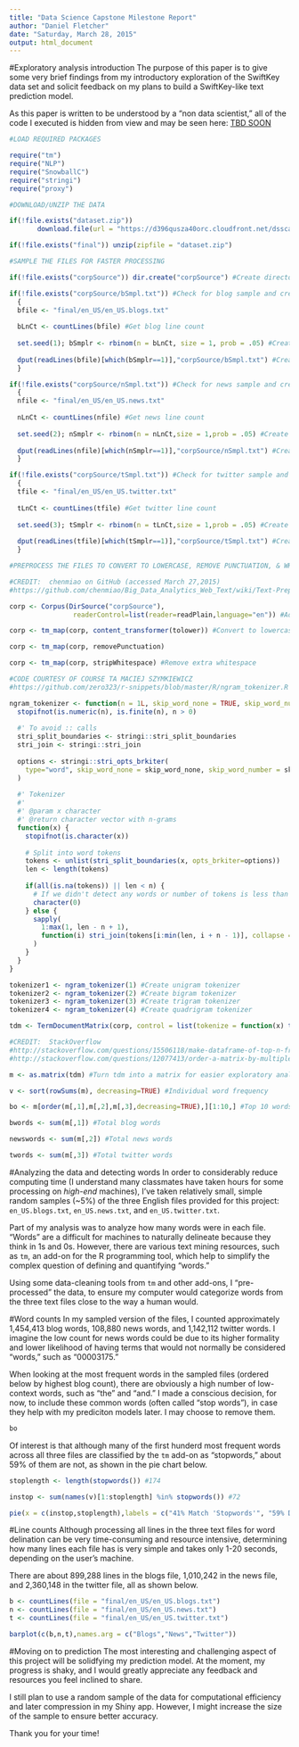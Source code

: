 ```yaml
---
title: "Data Science Capstone Milestone Report"
author: "Daniel Fletcher"
date: "Saturday, March 28, 2015"
output: html_document
---
```

#Exploratory analysis introduction
The purpose of this paper is to give some very brief findings from my introductory exploration of the SwiftKey data set and solicit feedback on my plans to build a SwiftKey-like text prediction model.

As this paper is written to be understood by a "non data scientist," all of the code I executed is hidden from view and may be seen here: [TBD SOON](ADSOFIJ)


```r

#LOAD REQUIRED PACKAGES

require("tm")
require("NLP")
require("SnowballC")
require("stringi")
require("proxy")

#DOWNLOAD/UNZIP THE DATA

if(!file.exists("dataset.zip"))
       download.file(url = "https://d396qusza40orc.cloudfront.net/dsscapstone/dataset/Coursera-SwiftKey.zip", "dataset.zip") 

if(!file.exists("final")) unzip(zipfile = "dataset.zip")

#SAMPLE THE FILES FOR FASTER PROCESSING

if(!file.exists("corpSource")) dir.create("corpSource") #Create directory source if missing

if(!file.exists("corpSource/bSmpl.txt")) #Check for blog sample and create if missing
  {
  bfile <- "final/en_US/en_US.blogs.txt"
  
  bLnCt <- countLines(bfile) #Get blog line count
  
  set.seed(1); bSmplr <- rbinom(n = bLnCt, size = 1, prob = .05) #Create blog sample index
  
  dput(readLines(bfile)[which(bSmplr==1)],"corpSource/bSmpl.txt") #Create sample blog file (~05% lines)
  }

if(!file.exists("corpSource/nSmpl.txt")) #Check for news sample and create if missing
  {
  nfile <- "final/en_US/en_US.news.txt"
  
  nLnCt <- countLines(nfile) #Get news line count
  
  set.seed(2); nSmplr <- rbinom(n = nLnCt,size = 1,prob = .05) #Create news sample index
  
  dput(readLines(nfile)[which(nSmplr==1)],"corpSource/nSmpl.txt") #Create sample news file (~05% lines)
  }

if(!file.exists("corpSource/tSmpl.txt")) #Check for twitter sample and create if missing
  {
  tfile <- "final/en_US/en_US.twitter.txt"
  
  tLnCt <- countLines(tfile) #Get twitter line count
  
  set.seed(3); tSmplr <- rbinom(n = tLnCt,size = 1,prob = .05) #Create twitter sample index
  
  dput(readLines(tfile)[which(tSmplr==1)],"corpSource/tSmpl.txt") #Create sample twitter file (~05% lines)
  }

#PREPROCESS THE FILES TO CONVERT TO LOWERCASE, REMOVE PUNCTUATION, & WHITE SPACE

#CREDIT:  chenmiao on GitHub (accessed March 27,2015)
#https://github.com/chenmiao/Big_Data_Analytics_Web_Text/wiki/Text-Preprocessing-with-R

corp <- Corpus(DirSource("corpSource"), 
                readerControl=list(reader=readPlain,language="en")) #Add files to a corpus

corp <- tm_map(corp, content_transformer(tolower)) #Convert to lowercase

corp <- tm_map(corp, removePunctuation)

corp <- tm_map(corp, stripWhitespace) #Remove extra whitespace

```


```r

#CODE COURTESY OF COURSE TA MACIEJ SZYMKIEWICZ
#https://github.com/zero323/r-snippets/blob/master/R/ngram_tokenizer.R

ngram_tokenizer <- function(n = 1L, skip_word_none = TRUE, skip_word_number = FALSE) {
  stopifnot(is.numeric(n), is.finite(n), n > 0)
  
  #' To avoid :: calls
  stri_split_boundaries <- stringi::stri_split_boundaries
  stri_join <- stringi::stri_join
  
  options <- stringi::stri_opts_brkiter(
    type="word", skip_word_none = skip_word_none, skip_word_number = skip_word_number
  )
  
  #' Tokenizer
  #' 
  #' @param x character
  #' @return character vector with n-grams
  function(x) {
    stopifnot(is.character(x))
    
    # Split into word tokens
    tokens <- unlist(stri_split_boundaries(x, opts_brkiter=options))
    len <- length(tokens)
    
    if(all(is.na(tokens)) || len < n) {
      # If we didn't detect any words or number of tokens is less than n return empty vector
      character(0)
    } else {
      sapply(
        1:max(1, len - n + 1),
        function(i) stri_join(tokens[i:min(len, i + n - 1)], collapse = " ")
      )
    }
  }
}

tokenizer1 <- ngram_tokenizer(1) #Create unigram tokenizer
tokenizer2 <- ngram_tokenizer(2) #Create bigram tokenizer
tokenizer3 <- ngram_tokenizer(3) #Create trigram tokenizer
tokenizer4 <- ngram_tokenizer(4) #Create quadrigram tokenizer
```

```r

tdm <- TermDocumentMatrix(corp, control = list(tokenize = function(x) tokenizer1(as.character(x))))

```

```r
#CREDIT:  StackOverflow
#http://stackoverflow.com/questions/15506118/make-dataframe-of-top-n-frequent-terms-for-multiple-corpora-using-tm-package-in
#http://stackoverflow.com/questions/12077413/order-a-matrix-by-multiple-column-in-r

m <- as.matrix(tdm) #Turn tdm into a matrix for easier exploratory analysis

v <- sort(rowSums(m), decreasing=TRUE) #Individual word frequency

bo <- m[order(m[,1],m[,2],m[,3],decreasing=TRUE),][1:10,] #Top 10 words, ordered by blogs first

bwords <- sum(m[,1]) #Total blog words

newswords <- sum(m[,2]) #Total news words

twords <- sum(m[,3]) #Total twitter words

```

#Analyzing the data and detecting words
In order to considerably reduce computing time (I understand many classmates have taken hours for some processing on *high-end* machines), I've taken relatively small, simple random samples (~5%) of the three English files provided for this project: `en_US.blogs.txt`, `en_US.news.txt`, and `en_US.twitter.txt`.

Part of my analysis was to analyze how many words were in each file.  "Words" are a difficult for machines to naturally delineate because they think in 1s and 0s.  However, there are various text mining resources, such as `tm`, an add-on for the R programming tool, which help to simplify the complex question of defining and quantifying "words."

Using some data-cleaning tools from `tm` and other add-ons, I "pre-processed" the data, to ensure my computer would categorize words from the three text files close to the way a human would.

#Word counts
In my sampled version of the files, I counted approximately 1,454,413 blog words, 108,880 news words, and 1,142,112 twitter words.  I imagine the low count for news words could be due to its higher formality and lower likelihood of having terms that would not normally be considered "words," such as "00003175."

When looking at the most frequent words in the sampled files (ordered below by highest blog count), there are obviously a high number of low-context words, such as "the" and "and."  I made a conscious decision, for now, to include these common words (often called "stop words"), in case they help with my prediciton models later.  I may choose to remove them.


```r
bo
```

Of interest is that although many of the first hunderd most frequent words across all three files are classified by the `tm` add-on as "stopwords," about 59% of them are not, as shown in the pie chart below.

```r

stoplength <- length(stopwords()) #174

instop <- sum(names(v)[1:stoplength] %in% stopwords()) #72

pie(x = c(instop,stoplength),labels = c("41% Match 'Stopwords'", "59% Don't Match 'Stopwords'"),main = "Percent of Sample words that match 'Stopwords'")

```

#Line counts
Although processing all lines in the three text files for word delination can be very time-consuming and resource intensive, determining how many lines each file has is very simple and takes only 1-20 seconds, depending on the user's machine.

There are about 899,288 lines in the blogs file, 1,010,242 in the news file, and 2,360,148 in the twitter file, all as shown below.

```r

b <- countLines(file = "final/en_US/en_US.blogs.txt")
n <- countLines(file = "final/en_US/en_US.news.txt")
t <- countLines(file = "final/en_US/en_US.twitter.txt")

```

```r
barplot(c(b,n,t),names.arg = c("Blogs","News","Twitter"))
```

#Moving on to prediction
The most interesting and challenging aspect of this project will be solidfying my prediction model.  At the moment, my progress is shaky, and I would greatly appreciate any feedback and resources you feel inclined to share.

I still plan to use a random sample of the data for computational efficiency and later compression in my Shiny app.  However, I might increase the size of the sample to ensure better accuracy.

Thank you for your time!
